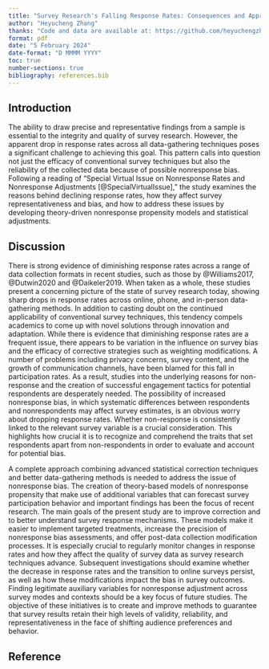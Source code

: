 ```yaml
---
title: "Survey Research's Falling Response Rates: Consequences and Approaches for Correcting Nonresponse Bias"
author: "Heyucheng Zhang"
thanks: "Code and data are available at: https://github.com/heyuchengzhang/Response-Rates"
format: pdf
date: "5 February 2024"
date-format: "D MMMM YYYY"
toc: true
number-sections: true
bibliography: references.bib
---
```


## Introduction

The ability to draw precise and representative findings from a sample is essential to the integrity and quality of survey research. However, the apparent drop in response rates across all data-gathering techniques poses a significant challenge to achieving this goal. This pattern calls into question not just the efficacy of conventional survey techniques but also the reliability of the collected data because of possible nonresponse bias. Following a reading of "Special Virtual Issue on Nonresponse Rates and Nonresponse Adjustments [@SpecialVirtualIssue]," the study examines the reasons behind declining response rates, how they affect survey representativeness and bias, and how to address these issues by developing theory-driven nonresponse propensity models and statistical adjustments.

## Discussion

There is strong evidence of diminishing response rates across a range of data collection formats in recent studies, such as those by @Williams2017, @Dutwin2020 and @Daikeler2019. When taken as a whole, these studies present a concerning picture of the state of survey research today, showing sharp drops in response rates across online, phone, and in-person data-gathering methods. In addition to casting doubt on the continued applicability of conventional survey techniques, this tendency compels academics to come up with novel solutions through innovation and adaptation. While there is evidence that diminishing response rates are a frequent issue, there appears to be variation in the influence on survey bias and the efficacy of corrective strategies such as weighting modifications. A number of problems including privacy concerns, survey content, and the growth of communication channels, have been blamed for this fall in participation rates. As a result, studies into the underlying reasons for non-response and the creation of successful engagement tactics for potential respondents are desperately needed. The possibility of increased nonresponse bias, in which systematic differences between respondents and nonrespondents may affect survey estimates, is an obvious worry about dropping response rates. Whether non-response is consistently linked to the relevant survey variable is a crucial consideration. This highlights how crucial it is to recognize and comprehend the traits that set respondents apart from non-respondents in order to evaluate and account for potential bias.

A complete approach combining advanced statistical correction techniques and better data-gathering methods is needed to address the issue of nonresponse bias. The creation of theory-based models of nonresponse propensity that make use of additional variables that can forecast survey participation behavior and important findings has been the focus of recent research. The main goals of the present study are to improve correction and to better understand survey response mechanisms. These models make it easier to implement targeted treatments, increase the precision of nonresponse bias assessments, and offer post-data collection modification processes. It is especially crucial to regularly monitor changes in response rates and how they affect the quality of survey data as survey research techniques advance. Subsequent investigations should examine whether the decrease in response rates and the transition to online surveys persist, as well as how these modifications impact the bias in survey outcomes. Finding legitimate auxiliary variables for nonresponse adjustment across survey modes and contexts should be a key focus of future studies. The objective of these initiatives is to create and improve methods to guarantee that survey results retain their high levels of validity, reliability, and representativeness in the face of shifting audience preferences and behavior.

## Reference